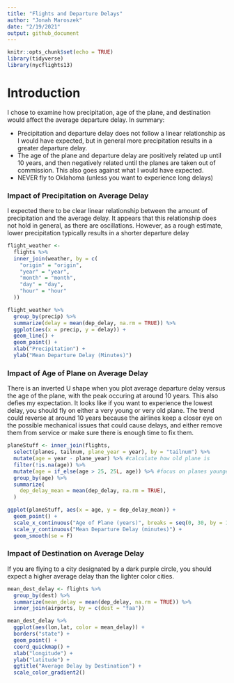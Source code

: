 ```yaml
---
title: "Flights and Departure Delays"
author: "Jonah Maroszek"
date: "2/19/2021"
output: github_document
---
```


```r
knitr::opts_chunk$set(echo = TRUE)
library(tidyverse)
library(nycflights13)
```

# Introduction 
I chose to examine how precipitation, age of the plane, and destination would affect the average departure delay. In summary:  

* Precipitation and departure delay does not follow a linear relationship as I would have expected, but in general more precipitation results in a greater departure delay.  
* The age of the plane and departure delay are positively related up until 10 years, and then negatively related until the planes are taken out of commission. This also goes against what I would have expected.  
* NEVER fly to Oklahoma (unless you want to experience long delays)

### Impact of Precipitation on Average Delay
I expected there to be clear linear relationship between the amount of precipitation and the average delay. It appears that this relationship does not hold in general, as there are oscillations. However, as a rough estimate, lower precipitation typically results in a shorter departure delay
```r
flight_weather <-
  flights %>%
  inner_join(weather, by = c(
    "origin" = "origin",
    "year" = "year",
    "month" = "month",
    "day" = "day",
    "hour" = "hour"
  ))

flight_weather %>%
  group_by(precip) %>%
  summarize(delay = mean(dep_delay, na.rm = TRUE)) %>%
  ggplot(aes(x = precip, y = delay)) +
  geom_line() + 
  geom_point() +
  xlab("Precipitation") +
  ylab("Mean Departure Delay (Minutes)")

```


### Impact of Age of Plane on Average Delay
There is an inverted U shape when you plot average departure delay versus the age of the plane, with the peak occuring at around 10 years. This also defies my expectation. It looks like if you want to experience the lowest delay, you should fly on either a very young or very old plane. The trend could reverse at around 10 years because the airlines keep a closer eye on the possible mechanical issues that could cause delays, and either remove them from service or make sure there is enough time to fix them.  
```r
planeStuff <- inner_join(flights,
  select(planes, tailnum, plane_year = year), by = "tailnum") %>%
  mutate(age = year - plane_year) %>% #calculate how old plane is 
  filter(!is.na(age)) %>%
  mutate(age = if_else(age > 25, 25L, age)) %>% #focus on planes younger than 25 years
  group_by(age) %>%
  summarize(
    dep_delay_mean = mean(dep_delay, na.rm = TRUE),
  )

ggplot(planeStuff, aes(x = age, y = dep_delay_mean)) +
  geom_point() +
  scale_x_continuous("Age of Plane (years)", breaks = seq(0, 30, by = 10)) +
  scale_y_continuous("Mean Departure Delay (minutes)") +
  geom_smooth(se = F)


```


### Impact of Destination on Average Delay 
If you are flying to a city designated by a dark purple circle, you should expect a higher average delay than the lighter color cities.
```r
mean_dest_delay <- flights %>% 
  group_by(dest) %>% 
  summarize(mean_delay = mean(dep_delay, na.rm = TRUE)) %>% 
  inner_join(airports, by = c(dest = "faa"))

mean_dest_delay %>% 
  ggplot(aes(lon,lat, color = mean_delay)) +
  borders("state") + 
  geom_point() +
  coord_quickmap() +
  xlab("longitude") +
  ylab("latitude") +
  ggtitle("Average Delay by Destination") +
  scale_color_gradient2() 
  
```

